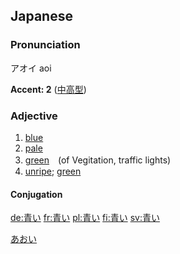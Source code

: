 ==Japanese== 
{{ja-kanjitab|[[青]]}}
===Pronunciation===
アオイ aoi

'''Accent: 2''' ([[中高型]])


===Adjective===
{{ja-adj|k|decl=い|hira=あおい|rom=aoi}}
#[[blue]]
#[[pale]]
#[[green]]　(of Vegitation, traffic lights)
#[[unripe]]; [[green]]

====Conjugation====
{{ja-i|青|あお|ao}}

[[Category:ja:Colors|あおい]]

[[de:青い]]
[[fr:青い]]
[[pl:青い]]
[[fi:青い]]
[[sv:青い]]